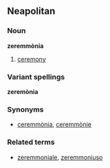 ==Neapolitan==
===Noun===
'''zeremmònia'''

#[[ceremony]]

===Variant spellings===
'''zeremònia'''

===Synonyms===
*[[ceremmònia]], [[ceremmònie]]

===Related terms===
*[[zeremmoniale]], [[zeremmoniuso]]